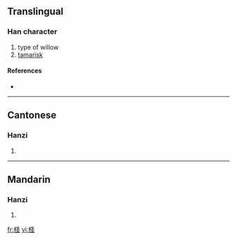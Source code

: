 {{see|檉}}
==Translingual==

===Han character===
{{Han char|rn=75|rad=木|as=05|sn=9|four=|canj=木水土 (DEG)}}

# type of willow
# [[tamarisk]]

====References====
* {{Han ref|kx=0521.121|dkj=14672|hdz=21191.030|uh=67FD|ud=26621}}

----

==Cantonese==

===Hanzi===
{{yue-hanzi|jyut=|y=ching1}}

# {{defn|Cantonese}}

----

==Mandarin==

===Hanzi===
{{cmn-hanzi|tra=檉|pin=[[jué]] ([[jue2]])|wg=chüeh<sup>2</sup>}}

# {{defn|Mandarin}}

[[fr:柽]]
[[vi:柽]]